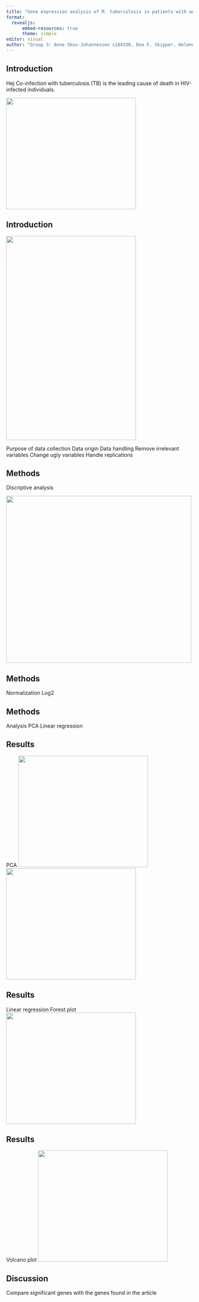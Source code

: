```yaml
---
title: "Gene expression analysis of M. tuberculosis in patients with and without HIV co-infection"
format:
  revealjs:
      embed-resources: true
      theme: simple
editor: visual
author: "Group 3: Anne Skov-Johannessen s184330, Dea F. Skipper, Helene B. L. Petersen s194699, Johanne B. Overgaard s194691 and Rebecca C. Grenov"
---
```


## Introduction

Hej
Co-infection with tuberculosis (TB) is the leading cause of death in HIV-infected individuals.

![](TB.jpg){.absolute top="250" left="500" width="350" height="300"}

## Introduction

![](original_paper.png){.absolute top="100" left="0" width="350" height="550"}

Purpose of data collection Data origin Data handling Remove irrelevant variables Change ugly variables Handle replications

## Methods

Discriptive analysis

![](../results/barplot_patient_group.png){.absolute top="250" left="100" width="500" height="450"}

## Methods

Normalization Log2

## Methods

Analysis PCA Linear regression

## Results

PCA ![](../results/scatter_pc1_pc2.png){.absolute top="250" left="0" width="350" height="300"} ![](../results/var_explained.png){.absolute top="250" left="0" width="350" height="300"}

## Results

Linear regression Forest plot ![](../results/forest_plot.png){.absolute top="250" left="0" width="350" height="300"}

## Results

Volcano plot ![](../results/volcano_plot.png){.absolute top="250" left="0" width="350" height="300"}

## Discussion

Compare significant genes with the genes found in the article
